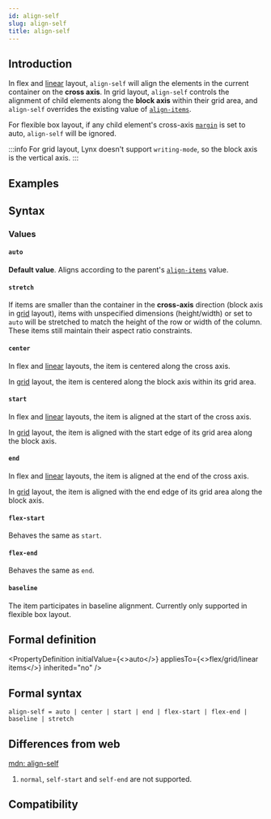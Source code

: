 ```yaml
---
id: align-self
slug: align-self
title: align-self
---
```



## Introduction

In flex and [linear](/guide/ui/layout/linear-layout.mdx) layout, `align-self` will align the elements in the current container on the **cross axis**. In grid layout, `align-self` controls the alignment of child elements along the **block axis** within their grid area, and `align-self` overrides the existing value of [`align-items`](./align-items.mdx).

For flexible box layout, if any child element's cross-axis [`margin`](./margin.mdx) is set to auto, `align-self` will be ignored.

:::info
For grid layout, Lynx doesn't support `writing-mode`, so the block axis is the vertical axis.
:::

## Examples


<Go
  example="css-api"
  defaultFile="src/align-self/App.tsx"
  img="https://lf-lynx.tiktok-cdns.com/obj/lynx-artifacts-oss-sg/lynx-website/assets/doc/css/align-self.jpg"
  defaultEntryFile="dist/align-self.lynx.bundle"
  entry="src/align-self"
/>

## Syntax

### Values

#### `auto`

**Default value**. Aligns according to the parent's [`align-items`](./align-items.mdx) value.

#### `stretch`

If items are smaller than the container in the **cross-axis** direction (block axis in [grid](/guide/ui/layout/grid-layout.mdx) layout), items with unspecified dimensions (height/width) or set to `auto` will be stretched to match the height of the row or width of the column. These items still maintain their aspect ratio constraints.

#### `center`

In flex and [linear](/guide/ui/layout/linear-layout.mdx) layouts, the item is centered along the cross axis.

In [grid](/guide/ui/layout/grid-layout.mdx) layout, the item is centered along the block axis within its grid area.

#### `start`

In flex and [linear](/guide/ui/layout/linear-layout.mdx) layouts, the item is aligned at the start of the cross axis.

In [grid](/guide/ui/layout/grid-layout.mdx) layout, the item is aligned with the start edge of its grid area along the block axis.

#### `end`

In flex and [linear](/guide/ui/layout/linear-layout.mdx) layouts, the item is aligned at the end of the cross axis.

In [grid](/guide/ui/layout/grid-layout.mdx) layout, the item is aligned with the end edge of its grid area along the block axis.

#### `flex-start`

Behaves the same as `start`.

#### `flex-end`

Behaves the same as `end`.

#### `baseline`

The item participates in baseline alignment. Currently only supported in flexible box layout.

## Formal definition


<PropertyDefinition
  initialValue={<>auto</>}
  appliesTo={<>flex/grid/linear items</>}
  inherited="no"
/>

## Formal syntax

```
align-self = auto | center | start | end | flex-start | flex-end | baseline | stretch
```

## Differences from web

[mdn: align-self](https://developer.mozilla.org/en/docs/Web/CSS/align-self)

1. `normal`, `self-start` and `self-end` are not supported.

## Compatibility


<LegacyCompatTable metadata="css/properties/align-self" />
